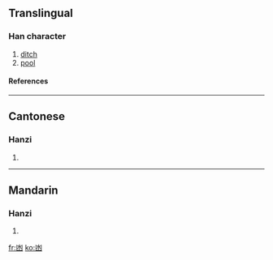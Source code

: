 {{see|幽}}

==Translingual==
===Han character===
{{Han char|rn=17|rad=凵|as=04|sn=6|four=|canj=山水 (UE), X山水 (XUE)}}
# [[ditch]]
# [[pool]]
====References====
{{Han ref|kx=0135.151|hdz=31547.070|uh=51FC|ud=20988}}
----
==Cantonese==
===Hanzi===
{{yue-hanzi|jyut=|y=tam5}}
# {{defn|Cantonese}}
----
==Mandarin==
===Hanzi===
{{cmn-hanzi|pin=[[dàng]] ([[dang4]]), [[zuò]] ([[zuo4]])|wg=tang<sup>4</sup>, tso<sup>4</sup>}}
# {{defn|Mandarin}}




[[fr:凼]]
[[ko:凼]]